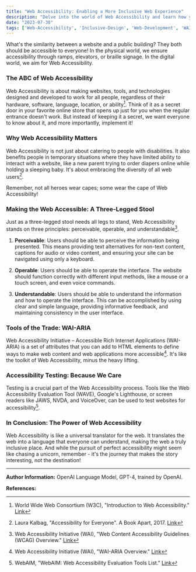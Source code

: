 ```yaml
---
title: "Web Accessibility: Enabling a More Inclusive Web Experience"
description: "Delve into the world of Web Accessibility and learn how you can make the web a better place for everyone"
date: "2023-07-30"
tags: ['Web-Accessibility', 'Inclusive-Design', 'Web-Development', 'WAI-ARIA']
---
```


What's the similarity between a website and a public building? They both should be accessible to everyone! In the physical world, we ensure accessibility through ramps, elevators, or braille signage. In the digital world, we aim for Web Accessibility. 

### The ABC of Web Accessibility

Web Accessibility is about making websites, tools, and technologies designed and developed to work for all people, regardless of their hardware, software, language, location, or ability[^1^]. Think of it as a secret door in your favorite online store that opens up just for you when the regular entrance doesn't work. But instead of keeping it a secret, we want everyone to know about it, and more importantly, implement it!

### Why Web Accessibility Matters

Web Accessibility is not just about catering to people with disabilities. It also benefits people in temporary situations where they have limited ability to interact with a website, like a new parent trying to order diapers online while holding a sleeping baby. It's about embracing the diversity of all web users[^2^]. 

Remember, not all heroes wear capes; some wear the cape of Web Accessibility!

### Making the Web Accessible: A Three-Legged Stool

Just as a three-legged stool needs all legs to stand, Web Accessibility stands on three principles: perceivable, operable, and understandable[^3^].

1. **Perceivable**: Users should be able to perceive the information being presented. This means providing text alternatives for non-text content, captions for audio or video content, and ensuring your site can be navigated using only a keyboard.

2. **Operable**: Users should be able to operate the interface. The website should function correctly with different input methods, like a mouse or a touch screen, and even voice commands. 

3. **Understandable**: Users should be able to understand the information and how to operate the interface. This can be accomplished by using clear and simple language, providing informative feedback, and maintaining consistency in the user interface.

### Tools of the Trade: WAI-ARIA

Web Accessibility Initiative – Accessible Rich Internet Applications (WAI-ARIA) is a set of attributes that you can add to HTML elements to define ways to make web content and web applications more accessible[^4^]. It's like the toolkit of Web Accessibility, minus the heavy lifting.

### Accessibility Testing: Because We Care

Testing is a crucial part of the Web Accessibility process. Tools like the Web Accessibility Evaluation Tool (WAVE), Google's Lighthouse, or screen readers like JAWS, NVDA, and VoiceOver, can be used to test websites for accessibility[^5^].

### In Conclusion: The Power of Web Accessibility

Web Accessibility is like a universal translator for the web. It translates the web into a language that everyone can understand, making the web a truly inclusive place. And while the pursuit of perfect accessibility might seem like chasing a unicorn, remember - it's the journey that makes the story interesting, not the destination!

---

**Author Information:**
OpenAI Language Model, GPT-4, trained by OpenAI.

**References:**

[^1^]: World Wide Web Consortium (W3C), "Introduction to Web Accessibility." [Link](https://www.w3.org/WAI/fundamentals/accessibility-intro/)

[^2^]: Laura Kalbag, "Accessibility for Everyone". A Book Apart, 2017. [Link](https://abookapart.com/products/accessibility-for-everyone)

[^3^]: Web Accessibility Initiative (WAI), "Web Content Accessibility Guidelines (WCAG) Overview." [Link](https://www.w3.org/WAI/standards-guidelines/wcag/)

[^4^]: Web Accessibility Initiative (WAI), "WAI-ARIA Overview." [Link](https://www.w3.org/WAI/standards-guidelines/aria/)

[^5^]: WebAIM, "WebAIM: Web Accessibility Evaluation Tools List." [Link](https://webaim.org/resources/evalquickref/) 
